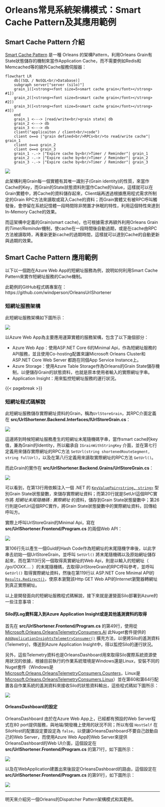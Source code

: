 # Orleans常見系統架構模式：Smart Cache Pattern及其應用範例

## Smart Cache Pattern 介紹

[Smart Cache Pattern](https://github.com/OrleansContrib/DesignPatterns/blob/master/Smart%20Cache.md) 是一種 Orleans 的架構Pattern，利用Orleans Grain有State狀態儲存的機制來當作Application Cache，而不需要例如Redis和Memcached等的額外Cache服務伺服器：

::: {.content-visible when-format="markdown"}
```mermaid
flowchart LR
    db[(SQL / NoSQL<br/>Database)]
    subgraph server["server (silo)"]
    grain_1([<strong><font size=5>smart cache grain</font></strong> #1])
    grain_2([<strong><font size=5>smart cache grain</font></strong> #2])
    grain_3([<strong><font size=5>smart cache grain</font></strong> #3])
    end
    grain_1 <---> |read/write<br/>grain state| db
    grain_2 <---> db
    grain_3 <---> db
    client("applicaiton / client<br/>code")
    client o==o |"grain defined<br/>RPCs<br/>to read/write cache"| grain_1
    client o==o grain_2
    client o==o grain_3
    grain_1 -.-> |"Expire cache by<br/>Timer / Reminder"| grain_1
    grain_2 -.-> |"Expire cache by<br/>Timer / Reminder"| grain_2
    grain_3 -.-> |"Expire cache by<br/>Timer / Reminder"| grain_3
```
:::

::: {.content-hidden unless-format="docx"}
![](./mermaid-diagram-01.png)
:::

此架構利用Grain每一個實體有其唯一識別子(Grain identity)的性質，來當作Cache的Key，而Grain的State狀態資料則當作Cache的Value，這樣就可以在Grain實體中，將Cache的資料儲存起來，Client端再透過根據應用程式需求所制定的Grain RPC方法來讀取或寫入Cache的資料；而Grain實體又有被RPC呼叫觸發後，會停留在系統記憶體一段時間除非閒置才休眠的特性，利用這個特性來達到In-Memory Cache的效果。

而這架構中定義的Grain(smart cache)，也可根據需求再額外利用Orleans Grain的*Timer/Reminder*機制，使cache在一段時間後自動過期，或是在cache由RPC方法被讀取時，再重新更新cache的過期時間，這樣就可以達到Cache的自動更新與過期的效果。

## Smart Cache Pattern 應用範例

以下以一個跑在Azure Web App的短網址服務為例，說明如何利用Smart Cache Pattern來實作短網址服務的Cache機制。

此範例的GitHub程式碼專案在：  
https://github.com/windperson/OrleansUrlShortener

### 短網址服務架構

此短網址服務架構如下圖所示：

![](./OrleansUrlShortener_azure.png)

以Azure Web App為主要應用運算實體的服務架構，包含了以下幾個部分：

* Azure Web App：使用ASP.NET Core 6的Minimal Api，作為短網址服務的API服務，並且使用Co-hosting配置來讓Microsoft Orleans Cluster和 ASP.NET Core Web Server 都跑在同個App Service Instance上。
* Azure Storage：使用Azure Table Storage作為Orleans的Grain State儲存機制，以便儲存Grain的狀態資料，也就是原本使用者輸入的實際網址字串。
* Application Insight：用來監控短網址服務的運行狀況。

{{< pagebreak >}}

### 短網址程式碼解說

此短網址服務儲存實際網址資料的Grain，稱為`UrlStoreGrain`，其RPC介面定義在 **src/UrlShortener.Backend.Interfaces/IUrlStoreGrain.cs**：

![](./UrlStoreGrain_interface.png)

這邊將到時候短網址服務產生的短網址末尾隨機碼字串，當作smart cache的key值，兼為Grain的Identity，所以繼承自 `IGrainWithStringKey` 介面，並在第七行定義用來儲存實際網址的RPC方法 `SetUrl(string shortenedRouteSegment, string fullUrl)`，以及在第八行定義用來讀取實際網址的RPC方法 `GetUrl()`。

而此Grain的實作在 **src/UrlShortener.Backend.Grains/UrlStoreGrain.cs**：

![](./UrlStoreGrain.png)

可以看到，在第13行用依賴注入一個 .NET 的 [`KeyValuePair<string, string>`](https://learn.microsoft.com/en-us/dotnet/api/system.collections.generic.keyvaluepair) 型別Grain State狀態變數，來儲存實際網址資料；而第20行就是SetUrl這個RPC實作將 *短網址末尾隨機碼 : 實際網址* 的資料，儲存到Grain State狀態變數中；第26行則是GetUrl這個RPC實作，將Grain State狀態變數中的實際網址資料，回傳給呼叫方。

實際上呼叫UrlStoreGrain的Minimal Api，寫在 **src/UrlShortener.Frontend/Program.cs** 的兩個Web API：

![](./Usage_of_UrlStoreGrain.png)

第106行先以產生一個Guid的Hash Code作為短網址的末尾隨機字串後，以此字串去初始一個UrlStoreGrain，並呼叫 `SetUrl()` 將末尾隨機碼以及原始網址儲存起來，而在第113行另一個取得真實網址的Web Api，則是以輸入的短網址（ */go/OOXX....* ）的末尾隨機碼，去取得UrlStoreGrain的RPC呼叫參考，並呼叫 `GetUrl()` 取得實際網址資料，然後在第119行以 ASP.NET Core Minimal API的 [`Results.Redirect()`](https://learn.microsoft.com/en-us/dotnet/api/microsoft.aspnetcore.http.results.redirect)，使原本瀏覽該Http GET Web API的Internet瀏覽器轉網址到真正實際網址。

以上是開發面向的短網址服務程式碼解說，接下來就是運營面Silo部署到Azure的一些注意事項：

#### Silo的Log資料寫入到Azure Application Insight或是其他遙測資料的取得

首先在 **src/UrlShortener.Frontend/Program.cs** 的第49行，使用從 [Microsoft.Orleans.OrleansTelemetryConsumers.AI](https://www.nuget.org/packages/Microsoft.Orleans.OrleansTelemetryConsumers.AI) 此Nuget套件提供的 [`AddApplicationInsightsTelemetryConsumer()`](https://learn.microsoft.com/dotnet/api/orleans.hosting.aitelemetryconsumerconfigurationextensions.addapplicationinsightstelemetryconsumer) 擴充方法，以便將Silo的遙測資料(Telemetry)，傳送到Azure Application Insight中，得以監控Silo的運行狀況。

另外，這些Telemetry資料也是OrleansDashboard用來取得Silo實際系統資源使用狀況的依據，根據目前執行的作業系統環境是Windows還是Linux，安裝不同的Nuget套件（Windows是 [Microsoft.Orleans.OrleansTelemetryConsumers.Counters](https://www.nuget.org/packages/Microsoft.Orleans.OrleansTelemetryConsumers.Counters)，Linux是 [Microsoft.Orleans.OrleansTelemetryConsumers.Linux](https://www.nuget.org/packages/Microsoft.Orleans.OrleansTelemetryConsumers.Linux)）並在第60和第64行配置各自作業系統的遙測資料來接收Silo的狀態資料輸出，這些程式碼如下圖所示：

![](./silo_telemetry_setup.png)

#### OrleansDashboard的設定

OrleansDashboard 由於在Azure Web App上，已經都有預設的Web Server程式在80 port提供服務，與地端/開發機上使用的狀況不同；所以有個 `HostSelf` 在SiloHost的配置設定要設定為 `false`，以便讓OrleansDashboard不要自己啟動自己的Web Server，而使用Azure Web App的Web Server來提供OrleansDashboard的Web UI介面，這個設定在 **src/UrlShortener.Frontend/Program.cs** 的第71行，如下圖所示：

![](./OrleansDashboard_azure_web_app_config_1.png)

以及在WebApplication建置出來後設定OrleansDashboard的路由，這個設定在 **src/UrlShortener.Frontend/Program.cs** 的第91行，如下圖所示：

![](./OrleansDashboard_azure_web_app_config_2.png)

---

明天來介紹另一個Orleans的Dispatcher Pattern架構模式和其範例。
